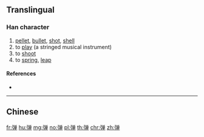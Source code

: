 {{also|彈|弾}}
==Translingual==
{{Han simplified forms|彈|弾|弹}}
===Han character===
{{Han char|rn=57|rad=弓|as=08|sn=11|four=|canj=NCWJ|ids=⿰弓单}}

# [[pellet]], [[bullet]], [[shot]], [[shell]]
# to [[play]] (a stringed musical instrument)
# to [[shoot]]
# to [[spring]], [[leap]]

====References====
* {{Han ref|kx=0360.031|hdz=20999.050|uh=5F39|ud=24377}}

----

==Chinese==
{{zh-see|彈}}

[[fr:弹]]
[[hu:弹]]
[[mg:弹]]
[[no:弹]]
[[pl:弹]]
[[th:弹]]
[[chr:弹]]
[[zh:弹]]